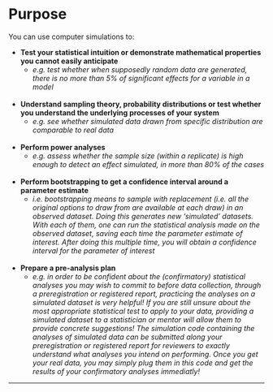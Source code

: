# Purpose

You can use computer simulations to: 

* **Test your statistical intuition or demonstrate mathematical properties you cannot easily anticipate**  
  * *e.g. test whether when supposedly random data are generated, there is no more than 5% of significant effects for a variable in a model*  
<br/>

* **Understand sampling theory, probability distributions or test whether you understand the underlying processes of your system**  
  * *e.g. see whether simulated data drawn from specific distribution are comparable to real data*  
<br/>

* **Perform power analyses**
  * *e.g. assess whether the sample size (within a replicate) is high enough to detect an effect simulated, in more than 80% of the cases*  
<br/>

* **Perform bootstrapping to get a confidence interval around a parameter estimate** 
  * *i.e. bootstrapping means to sample with replacement (i.e. all the original options to draw from are available at each draw) in an observed dataset. Doing this generates new 'simulated' datasets. With each of them, one can run the statistical analysis made on the observed dataset, saving each time the parameter estimate of interest. After doing this multiple time, you will obtain a confidence interval for the parameter of interest*   
<br/>

* **Prepare a pre-analysis plan** 
  * *e.g. in order to be confident about the (confirmatory) statistical analyses you may wish to commit to before data collection, through a preregistration or registered report, practicing the analyses on a simulated dataset is very helpful! If you are still unsure about the most appropriate statistical test to apply to your data, providing a simulated dataset to a statistician or mentor will allow them to provide concrete suggestions! The simulation code containing the analyses of simulated data can be submitted along your preregistration or registered report for reviewers to exactly understand what analyses you intend on performing. Once you get your real data, you may simply plug them in this code and get the results of your confirmatory analyses immediatly!*   

 
 ***

